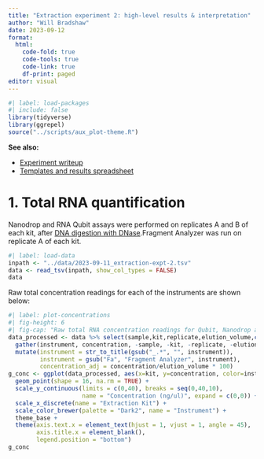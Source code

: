 ```yaml
---
title: "Extraction experiment 2: high-level results & interpretation"
author: "Will Bradshaw"
date: 2023-09-12
format:
  html:
    code-fold: true
    code-tools: true
    code-link: true
    df-print: paged
editor: visual
---
```


```r
#| label: load-packages
#| include: false
library(tidyverse)
library(ggrepel)
source("../scripts/aux_plot-theme.R")
```

**See also:**

- [Experiment writeup](https://docs.google.com/document/d/1Po6eE3LHc9svHC4yfnDak-B-sKa7o1Pc1noFMoSbFSE/edit#heading=h.ukkrtnihc50j)
- [Templates and results spreadsheet](https://docs.google.com/spreadsheets/d/1f_KSgM2mPdv01Z6QtuDFeQjFP1Ix7YfHqmn-qtAcSoc/edit#gid=1454827698)

# 1. Total RNA quantification

Nanodrop and RNA Qubit assays were performed on replicates A and B of each kit, after [DNA digestion with DNase](https://docs.google.com/document/d/144ApL4fRZxjZSvVXLzc1VOiHNW39iJxFKjCYGHZ3Ei0/edit#heading=h.iw6f49how6k5).Fragment Analyzer was run on replicate A of each kit.

```r
#| label: load-data
inpath <- "../data/2023-09-11_extraction-expt-2.tsv"
data <- read_tsv(inpath, show_col_types = FALSE)
data
```

Raw total concentration readings for each of the instruments are shown below:

```r
#| label: plot-concentrations
#| fig-height: 6
#| fig-cap: "Raw total RNA concentration readings for Qubit, Nanodrop and Fragment Analyzer."
data_processed <- data %>% select(sample,kit,replicate,elution_volume,contains("ngul")) %>%
  gather(instrument, concentration, -sample, -kit, -replicate, -elution_volume) %>%
  mutate(instrument = str_to_title(gsub("_.*", "", instrument)),
         instrument = gsub("Fa", "Fragment Analyzer", instrument),
         concentration_adj = concentration/elution_volume * 100)
g_conc <- ggplot(data_processed, aes(x=kit, y=concentration, color=instrument)) +
  geom_point(shape = 16, na.rm = TRUE) +
  scale_y_continuous(limits = c(0,40), breaks = seq(0,40,10), 
                     name = "Concentration (ng/ul)", expand = c(0,0)) +
  scale_x_discrete(name = "Extraction Kit") +
  scale_color_brewer(palette = "Dark2", name = "Instrument") +
  theme_base + 
  theme(axis.text.x = element_text(hjust = 1, vjust = 1, angle = 45),
        axis.title.x = element_blank(),
        legend.position = "bottom")
g_conc
```

